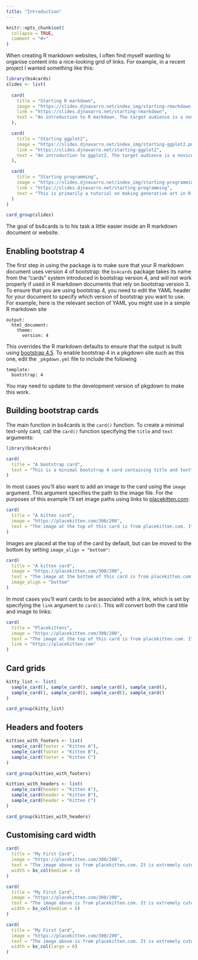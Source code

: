 ```yaml
---
title: "Introduction"
---
```


```r
knitr::opts_chunk$set(
  collapse = TRUE,
  comment = "#>"
)
```

When creating R markdown websites, I often find myself wanting to organise content into a nice-looking grid of links. For example, in a recent project I wanted something like this:

```r
library(bs4cards)
slides <- list(
  
  card(
    title = "Starting R markdown",
    image = "https://slides.djnavarro.net/index_img/starting-rmarkdown.png",
    link = "https://slides.djnavarro.net/starting-rmarkdown",
    text = "An introduction to R markdown. The target audience is a novice R user with no previous experience with markdown."
  ),

  card(
    title = "Starting ggplot2",
    image = "https://slides.djnavarro.net/index_img/starting-ggplot2.png",
    link = "https://slides.djnavarro.net/starting-ggplot2",
    text = "An introduction to ggplot2. The target audience is a novice user with no previous experience with R or ggplot2."
  ),

  card(
    title = "Starting programming",
    image = "https://slides.djnavarro.net/index_img/starting-programming.png",
    link = "https://slides.djnavarro.net/starting-programming",
    text = "This is primarily a tutorial on making generative art in R, but in doing so introduces core programming constructs and data structures. It is assumed the user has some previous experience with ggplot2."
  )
)

card_group(slides)
```

The goal of bs4cards is to his task a little easier inside an R markdown document or website. 


## Enabling bootstrap 4

The first step in using the package is to make sure that your R markdown document uses version 4 of bootstrap: the `bs4cards` package takes its name from the "cards" system introduced in bootstrap version 4, and will not work properly if used in R markdown documents that rely on bootstrap version 3. To ensure that you are using bootstrap 4, you need to edit the YAML header for your document to specify which version of bootstrap you want to use. For example, here is the relevant section of YAML you might use in a simple R markdown site 

```
output:
  html_document:
    theme:
      version: 4
```

This overrides the R markdown defaults to ensure that the output is built using [bootstrap 4.5](https://getbootstrap.com/docs/4.5/getting-started/introduction/). To enable bootstrap 4 in a pkgdown site such as this one, edit the `_pkgdown.yml` file to include the following

```
template:
  bootstrap: 4
```

You may need to update to the development version of pkgdown to make this work.


## Building bootstrap cards

The main function in bs4cards is the `card()` function. To create a minimal text-only card, call the `card()` function specifying the `title` and `text` arguments:

```r
library(bs4cards)

card(
  title = "A bootstrap card", 
  text = "This is a minimal bootstrap 4 card containing title and text"
)
```


In most cases you'll also want to add an image to the card using the `image` argument. This argument specifies the path to the image file. For the purposes of this example I'll set image paths using links to [placekitten.com](https://placekitten.com):

```r
card(
  title = "A kitten card",
  image = "https://placekitten.com/300/200",
  text = "The image at the top of this card is from placekitten.com. It's very cute"
)
```

Images are placed at the top of the card by default, but can be moved to the bottom by setting `image_align = "bottom"`:

```r
card(
  title = "A kitten card",
  image = "https://placekitten.com/300/200",
  text = "The image at the bottom of this card is from placekitten.com. It's still cute",
  image_align = "bottom"
)
```

In most cases you'll want cards to be associated with a link, which is set by specifying the `link` argument to `card()`. This will convert both the card title and image to links:

```r
card(
  title = "Placekittens",
  image = "https://placekitten.com/300/200",
  text = "The image at the top of this card is from placekitten.com. It's very cute",
  link = "https://placekitten.com"
)
```



## Card grids


```r
kitty_list <- list(
  sample_card(), sample_card(), sample_card(), sample_card(),
  sample_card(), sample_card(), sample_card(), sample_card()
)

card_group(kitty_list)
```


## Headers and footers


```r
kitties_with_footers <- list(
  sample_card(footer = "Kitten A"), 
  sample_card(footer = "Kitten B"), 
  sample_card(footer = "Kitten C")
) 

card_group(kitties_with_footers)
```


```r
kitties_with_headers <- list(
  sample_card(header = "Kitten A"), 
  sample_card(header = "Kitten B"), 
  sample_card(header = "Kitten C")
)

card_group(kitties_with_headers)
```


## Customising card width


```r
card(
  title = "My First Card",
  image = "https://placekitten.com/300/200",
  text = "The image above is from placekitten.com. It is extremely cute.",
  width = bs_col(medium = 4) 
)

card(
  title = "My First Card",
  image = "https://placekitten.com/300/200",
  text = "The image above is from placekitten.com. It is extremely cute.",
  width = bs_col(medium = 6) 
)

card(
  title = "My First Card",
  image = "https://placekitten.com/300/200",
  text = "The image above is from placekitten.com. It is extremely cute.",
  width = bs_col(large = 6) 
)
```




